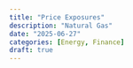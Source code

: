 ```yaml
---
title: "Price Exposures"
description: "Natural Gas"
date: "2025-06-27"
categories: [Energy, Finance]
draft: true
---
```

